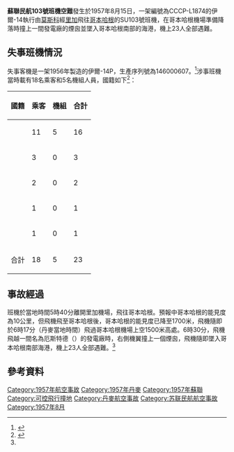 {{Infobox Airliner accident
|name = 蘇聯民航103號班機空難
|Crash image = Aeroflot Ilyushin Il-14 at Arlanda, November 1970.jpg
|Image caption = 與失事客機相似的一架伊爾-14
|Date = 1957年8月15日
|Type = [[可控飛行撞地|可控飛行撞地]]
|Site = {{DEN}}[[哥本哈根|哥本哈根]][[哥本哈根凯斯楚普机场|凱斯楚普機場]]西北6公里處
|Coordinates = 
|Fatalities = 23
|Injuries = 0
|Aircraft Type = [[伊尔-14|伊爾-14P]]
|Operator = [[俄羅斯航空|蘇聯民航]]
|Origin = {{Flagicon|Russian SFSR}} [[俄罗斯苏维埃联邦社会主义共和国|俄羅斯]][[伏努科沃國際機場|伏努科沃國際機場]]
|Last stopover = [[File:Flag_of_Latvian_SSR.svg|22px]] [[拉脱维亚苏维埃社会主义共和国|拉脫維亞]][[里加国际机场|里加国际机场]]
|Destination = {{DEN}}[[哥本哈根凯斯楚普机场|哥本哈根凯斯楚普机场]]
|Tail Number = СССР-Л1874
|Passengers = 18
|Crew = 5
|Survivors = 0
}}
'''蘇聯民航103號班機空難'''發生於1957年8月15日，一架編號為CCCP-L1874的伊爾-14執行由[[莫斯科|莫斯科]]經[[里加|里加]]飛往[[哥本哈根|哥本哈根]]的SU103號班機，在哥本哈根機場準備降落時撞上一間發電廠的煙囪並墜入哥本哈根南部的海港，機上23人全部遇難。

==失事班機情況==
失事客機是一架1956年製造的伊爾-14P，生產序列號為146000607。<ref>{{cite web|url=http://russianplanes.net/reginfo/40764|title=Ильюшин Ил-14М Бортовой №: CCCP-L1874|publisher=Russianplanes.net|accessdate=2013-05-05|archiveurl=https://www.webcitation.org/6Gna0K2gq?url=http://russianplanes.net/reginfo/40764|archivedate=2013-05-22|deadurl=yes}}</ref>涉事班機當時載有18名乘客和5名機組人員，國籍如下<ref name="airdisaster.ru">{{cite web|url=http://www.airdisaster.ru/database.php?id=241|title=Катастрофа Ил-14П МУТА ГВФ в гавани Копенгагена|publisher=airdisaster.ru|accessdate=2013-05-05|archiveurl=https://www.webcitation.org/6Gna19wYq?url=http://www.airdisaster.ru/database.php?id=241|archivedate=2013-05-22|deadurl=yes}}</ref>：
{|class="wikitable"
|-
! 國籍 || 乘客 || 機組 || 合計
|-
|{{USSR}}||11||5||16
|-
|{{FRG}}||3||0||3
|-
|{{GBR}}||2||0||2
|-
|{{DNK}}||1||0||1
|-
|{{USA}}||1||0||1
|- style="font-weight:bold"
| 合計 || 18 || 5 || 23
|}

==事故經過==
班機於當地時間5時40分離開里加機場，飛往哥本哈根。預報中哥本哈根的能見度為10公里，但飛機飛至哥本哈根後，哥本哈根的能見度已降至1700米，飛機隨即於6時17分（丹麥當地時間）飛過哥本哈根機場上空1500米高處。6時30分，飛機飛越一間名為厄斯特德（{{lang|da|Ørsted}}）的發電廠時，右側機翼撞上一個煙囪，飛機隨即墜入哥本哈根南部海港，機上23人全部遇難。<ref name="airdisaster.ru"/>

==參考資料==
{{reflist}}

{{1957年航空事故}}
[[Category:1957年航空事故|Category:1957年航空事故]]
[[Category:1957年丹麥|Category:1957年丹麥]]
[[Category:1957年蘇聯|Category:1957年蘇聯]]
[[Category:可控飛行撞地|Category:可控飛行撞地]]
[[Category:丹麥航空事故|Category:丹麥航空事故]]
[[Category:苏联民航航空事故|Category:苏联民航航空事故]]
[[Category:1957年8月|Category:1957年8月]]